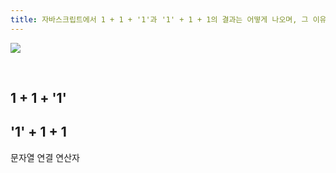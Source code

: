 ```yaml
---
title: 자바스크립트에서 1 + 1 + '1'과 '1' + 1 + 1의 결과는 어떻게 나오며, 그 이유에 대해 설명해주세요.
---
```



<Image
  src="https://user-images.githubusercontent.com/63354527/212242421-362bc01e-ec9e-4422-820e-f8b2088c8339.png"
  referenceLink="https://user-images.githubusercontent.com/63354527/212242421-362bc01e-ec9e-4422-820e-f8b2088c8339.png"
  description="실행 결과"
/>

<br />

## 1 + 1 + '1'

## '1' + 1 + 1

문자열 연결 연산자
